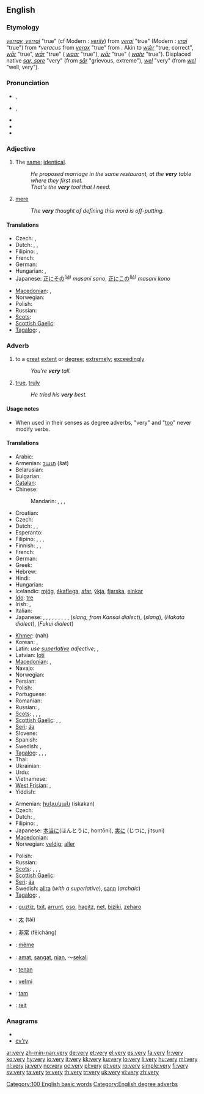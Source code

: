==English==
{{wikipedia}}

{{rank|than|some|other|67|very|upon|man|may}}

===Etymology===
{{etyl|enm}} ''[[verray#Middle English|verray, verrai]]'' "true" (cf Modern {{en}}: ''[[verily]]'') from {{etyl|fro}} ''[[verai#Old French|verai]]'' "true" (Modern {{fr}}: ''[[vrai#French|vrai]]'' "true") from {{etyl|VL.}} ''*veracus'' from {{etyl|la}} ''[[verax]]'' "true" from {{proto|Indo-European|wēr-|true, benevolent|lang=en}}. Akin to {{etyl|ang|-}} ''[[wær#Old English|wǣr]]'' "true, correct", {{etyl|osx|-}} ''[[war#Old Saxon|wār]]'' "true", {{etyl|odt|-}} ''[[war#Old Dutch|wār]]'' "true" ({{etyl|nld|-}} ''[[waar#Dutch|waar]]'' "true"), {{etyl|goh|-}} ''[[war#Old High German|wār]]'' "true" ({{etyl|deu|-}} ''[[wahr#German|wahr]]'' "true"). Displaced native {{enm}} ''[[sore#Middle English|sar, sore]]'' "very" (from {{ang}} ''[[sar#Old English|sār]]'' "grievous, extreme"), {{enm}} ''[[wel#Middle English|wel]]'' "very" (from {{ang}} ''[[wel#Old English|wel]]'' "well, very").

===Pronunciation===
* {{a|UK}} {{IPA|/ˈvɛɹɪ/}}, {{SAMPA|/"vEr\ɪ/}}
* {{a|US}} {{IPA|/ˈvɛɹi/}}, {{SAMPA|/"vEr\i/}}
* {{audio|en-us-very.ogg|Audio (US)}}
* {{hyphenation|ver|y}}
* {{rhymes|ɛri}}

===Adjective===
{{en-adj|verier|veriest}}

# The [[same]]; [[identical]].
#: ''He proposed marriage in the same restaurant, at the '''very''' table where they first met.''
#: ''That's the '''very''' tool that I need.''
# [[mere]]
#: ''The '''very''' thought of defining this word is off-putting.''

====Translations====
{{trans-top|the same; identical}}
* Czech: {{t-|cs|týž}}, {{t-|cs|tentýž}}
* Dutch: {{t+|nl|zelfde}}, {{t+|nl|dezelfde}}, {{t+|nl|hetzelfde}}
* Filipino: {{tø|fil|talaga}},  {{tø|fil|talagang}}
* French: {{t+|fr|même}}
* German: {{t|de|derselbe}}
* Hungarian: {{t+|hu|ugyanaz}}, {{t-|hu|egyazon}}
* Japanese: [[正に]][[その]]<sup>([[:ja:正にその|ja]])</sup> ''masani sono'', [[正に]][[この]]<sup>([[:ja:正にこの|ja]])</sup> ''masani kono''
{{trans-mid}}
* [[Macedonian]]: {{t-|mk|сам|tr=sam}},  {{t|mk|самиот|tr=sámiot}}
* Norwegian: {{t-|no|samme}}
* Polish: {{t-|pl|identyczny}}
* Russian: {{t+|ru|самый||tr=sámyj}}
* [[Scots]]: {{tø|sco|vera|xs=Scots}}
* [[Scottish Gaelic]]: {{t-|gd|aon|xs=Scottish Gaelic}}
* [[Tagalog]]: {{t|tl|talaga|xs=Tagalog}},  {{t|tl|talagang|xs=Tagalog}}
{{trans-bottom}}

===Adverb===
{{en-adv|-}}

# to a [[great]] [[extent]] or [[degree]]; [[extremely]]; [[exceedingly]]
#: ''You’re '''very''' tall.''
# [[true]], [[truly]]
#: ''He tried his '''very''' best.''

====Usage notes====
* When used in their senses as degree adverbs, "very" and "[[too]]" never modify verbs.

====Translations====
{{trans-top|to a high degree}}
* Arabic: {{t|ar|جدا|tr=jíddan|alt=جِدًا|sc=Arab}}
* Armenian: [[շատ]] (šat)
* Belarusian: {{t|be|вельмі|tr=vél'mi|xs=Belarusian}}
* Bulgarian: {{t+|bg|много|tr=mnógo}}
* [[Catalan]]: {{t-|ca|molt}}
* Chinese:
*: Mandarin: {{t|zh|很|tr=hĕn|sc=Hani}},  {{t|zh|太|tr=tài|sc=Hani}},  {{t|zh|非常|tr=fēicháng|sc=Hani}},  {{t|zh|超|tr=chāo|sc=Hani}}
* Croatian: {{t-|hr|vrlo}}
* Czech: {{t+|cs|velmi}}
* Dutch: {{t+|nl|zeer}}, {{t+|nl|heel}}, {{t+|nl|erg}}
* Esperanto: {{t+|eo|tre|xs=Esperanto}}
* Filipino: {{tø|fil|talaga}},  {{tø|fil|talagang}},  {{tø|fil|sobra}},  {{tø|fil|sobrang}}
* Finnish: {{t+|fi|erittäin}}, {{t+|fi|kovin}}, {{t+|fi|hyvin}}
* French: {{t+|fr|très}}
* German: {{t+|de|sehr}}
* Greek: {{t|el|πολύ|tr=polý|sc=Grek}}
* Hebrew: {{t|he|מאוד|tr=məód|sc=Hebr}}
* Hindi: {{t|hi|बहुत|tr=bahut|sc=Deva}}
* Hungarian: {{t+|hu|nagyon}}
* Icelandic: [[mjög]], [[ákaflega]], [[afar]], [[ýkja]], [[fjarska]], [[einkar]]
* [[Ido]]: [[tre]]
* Irish: {{t-|ga|an-|xs=Irish}}, {{t-|ga|ana-|xs=Irish}}
* Italian: {{t+|it|molto}}
* Japanese: {{t|ja|とても|tr=totemó|sc=Jpan}}, {{t|ja|かなり|tr=kanari|sc=Jpan}}, {{t|ja|非常に|tr=ひじょうに, hijōni|sc=Jpan}}, {{t|ja|凄く|tr=[[すごく]], sugoku|sc=Jpan}}, {{t|ja|大変|tr=[[たいへん]], taihén|sc=Jpan}}, {{t|ja|大分|tr=[[だいぶ]], daibu|sc=Jpan}}, {{t|ja|随分|tr=[[ずいぶん]], zuibun|sc=Jpan}}, {{t|ja|ずっと|tr=zutto|sc=Jpan}}, {{t|ja|めちゃ|tr=mecha|sc=Jpan}}, {{t|ja|めっちゃ|tr=metcha|sc=Jpan}} (''slang, from Kansai dialect''), {{t|ja|超|tr=ちょう, chō|sc=Jpan}} (''slang''), {{t|ja|ばり|tr=bari|sc=Jpan}} (''Hakata dialect''), {{t|ja|つるつる|tr=tsuru tsuru|sc=Jpan}} (''Fukui dialect'')
{{trans-mid}}
* [[Khmer]]: {{Khmr|[[ណាស់]]}} (nah)
* Korean: {{t|ko|아주|tr=aju|sc=Kore}},  {{t|ko|매우|tr=mae-u|sc=Kore}}
* Latin: ''use [[superlative]] adjective''; {{t|la|maxime|alt=maximē}}, {{t|la|summe|alt=summē}}
* Latvian: [[ļoti]]
* [[Macedonian]]: {{t+|mk|многу|tr=mnógu}},  {{t|mk|мошне|tr=móšne}}
* Navajo: {{tø|nv|ayóo}}
* Norwegian: {{t+|no|veldig}}
* Persian: {{t|fa|بسیار|tr=besiyâr|sc=fa-Arab}}
* Polish: {{t+|pl|bardzo}}
* Portuguese: {{t+|pt|muito}}
* Romanian: {{t-|ro|foarte}}
* Russian: {{t+|ru|очень|tr=óčen’}},  {{t|ru|весьма|tr=ves'má}}
* [[Scots]]: {{tø|sco|gey|xs=Scots}}, {{tø|sco|unco|xs=Scots}}, {{tø|sco|vera|xs=Scots}},
* [[Scottish Gaelic]]: {{t-|gd|glè|xs=Scottish Gaelic}}, {{t-|gd|ro|xs=Scottish Gaelic}}, {{t-|gd|fìor|xs=Scottish Gaelic}}
* [[Seri]]: [[áa]]
* Slovene: {{t+|sl|zelo}}
* Spanish: {{t+|es|muy}}
* Swedish: {{t+|sv|mycket}}, {{t+|sv|väldigt}}
* [[Tagalog]]: {{t|tl|talaga|xs=Tagalog}},  {{t|tl|talagang|xs=Tagalog}},  {{t-|tl|sobra|xs=Tagalog}},  {{t|tl|sobrang|xs=Tagalog}}
* Thai: {{t|th|มาก|tr=mâak|sc=Thai}}
* Ukrainian: {{t|uk|дуже|tr=dúže|xs=Ukrainian}}
* Urdu: {{t|ur|بہت|tr=bahut|sc=ur-Arab}}
* Vietnamese: {{t|vi|rất}}
* [[West Frisian]]: {{t-|fy|tige|xs=West Frisian}},  {{t-|fy|frij|xs=West Frisian}}
* Yiddish: {{t-|yi|זייער|tr=zeyer|xs=Yiddish}}
{{trans-bottom}}

{{trans-top|true, truly}}
* Armenian: [[իսկական]] (iskakan)
* Czech: {{t-|cs|skutečně}}
* Dutch: {{t+|nl|echt}}, {{t+|nl|uiterst}}
* Filipino: {{tø|fil|talaga}},  {{tø|fil|talagang}}
* Japanese: [[本当に]](ほんとうに, hontōni), [[実に]] (じつに, jitsuni)
* [[Macedonian]]: {{t|mk|нај-|tr=naj-}}
* Norwegian: [[veldig]]; [[aller]]
{{trans-mid}}
* Polish: {{t+|pl|naprawdę}}
* Russian: {{t+|ru|самый|tr=sámyj}}
* [[Scots]]: {{tø|sco|gey|xs=Scots}}, {{tø|sco|unco|xs=Scots}}, {{tø|sco|vera|xs=Scots}},
* [[Scottish Gaelic]]: {{t-|gd|fìor|xs=Scottish Gaelic}}
* [[Seri]]: [[áa]]
* Swedish: [[allra]] (''with a superlative''), [[sann]] (''archaic'')
* [[Tagalog]]: {{t|tl|talaga|xs=Tagalog}},  {{t|tl|talagang|xs=Tagalog}}
{{trans-bottom}}

{{checktrans-top}}
* {{ttbc|Basque}}: [[guztiz]], [[txit]], [[arrunt]], [[oso]], [[hagitz]], [[net]], [[biziki]], [[zeharo]]
* {{ttbc|CJKV Characters}}: [[太]] (tài)
* {{ttbc|Chinese}}: [[非常]] (fēicháng)
* {{ttbc|French}}: [[même]]
* {{ttbc|Indonesian}}: [[amat]], [[sangat]], [[nian]], ～[[sekali]]
{{checktrans-mid}}
* {{ttbc|Javanese}}: [[tenan]]
* {{ttbc|Slovak}}: [[veľmi]]
* {{ttbc|Turkish}}: [[tam]]
* {{ttbc|Welsh}}: [[reit]]
{{checktrans-bottom}}

===Anagrams===
* {{alphagram|ervy}}
* [[ev'ry#English|ev'ry]]

[[Category:100 English basic words]]
[[Category:English degree adverbs]]

[[ar:very]]
[[zh-min-nan:very]]
[[de:very]]
[[et:very]]
[[el:very]]
[[es:very]]
[[fa:very]]
[[fr:very]]
[[ko:very]]
[[hy:very]]
[[io:very]]
[[it:very]]
[[kk:very]]
[[ku:very]]
[[lo:very]]
[[li:very]]
[[hu:very]]
[[ml:very]]
[[nl:very]]
[[ja:very]]
[[no:very]]
[[oc:very]]
[[pl:very]]
[[pt:very]]
[[ro:very]]
[[simple:very]]
[[fi:very]]
[[sv:very]]
[[ta:very]]
[[te:very]]
[[th:very]]
[[tr:very]]
[[uk:very]]
[[vi:very]]
[[zh:very]]